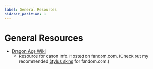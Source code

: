 ```yaml
---
label: General Resources
sidebar_position: 1
---
```


# General Resources

- [Dragon Age Wiki](https://dragonage.fandom.com/wiki/Dragon_Age_Wiki)
  - Resource for canon info. Hosted on fandom.com. (Check out my recommended
    [Stylus skins](/docs/opensource/stylus/) for fandom.com.)
